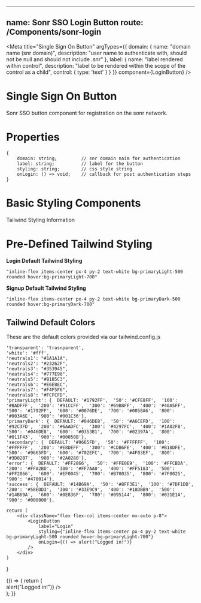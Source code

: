 
<!-- LoginButton.stories.mdx -->

---
name: Sonr SSO Login Button
route: /Components/sonr-login
---

<Meta 
    title="Single Sign On Button" 
    argTypes={{
        domain: {
            name: "domain name (snr domain)",
            description: "user name to authenticate with, should not be null and should not include .snr"
        },
        label: {
            name: "label rendered within control",
            description: "label to be rendered within the scope of the control as a child",
            control: {
                type: 'text'
            }
        }
    }} 
    component={LoginButton}
/>


# Single Sign On Button
Sonr SSO button component for registration on the sonr network.

# Properties
```
{
    domain: string;         // snr domain naim for authentication
    label: string;          // label for the button
    styling: string;        // css style string
    onLogin: () => void;    // callback for post authentication steps
}
```

# Basic Styling Components

Tailwind Styling Information

# Pre-Defined Tailwind Styling

**Login Default Tailwind Styling**
```
"inline-flex items-center px-4 py-2 text-white bg-primaryLight-500 rounded hover:bg-primaryLight-700"
```
**Signup Default Tailwind Styling**
```
"inline-flex items-center px-4 py-2 text-white bg-primaryDark-500 rounded hover:bg-primaryDark-700"
```

## Tailwind Default Colors

These are the default colors provided via our tailwind.config.js 

```
'transparent': 'trasnparent',
'white': '#fff',
'neutrals1': "#1A1A1A",
'neutrals2': "#23262F",
'neutrals3': "#353945",
'neatrals4': "#777E90",
'neutrals5': "#B1B5C3",
'neutrals6': "#E6E8EC",
'neutrals7': "#F4F5F6",
'neutrals8': "#FCFCFD",
'primaryLight': {  DEFAULT: '#1792FF',  '50': '#CFE8FF',  '100': '#BADFFF',  '200': '#91CCFF',  '300': '#69B8FF',  '400': '#40A5FF',  '500': '#1792FF',  '600': '#0076DE',  '700': '#0058A6',  '800': '#003A6E',  '900': '#001C36'},
'primaryDark': {  DEFAULT: '#046DE8',  '50': '#A6CEFD',  '100': '#92C3FD',  '200': '#6AADFC',  '300': '#4297FC',  '400': '#1A82FB',  '500': '#046DE8',  '600': '#0353B1',  '700': '#02397A',  '800': '#011F43',  '900': '#00050B'},
'secondary': {  DEFAULT: '#9665FD',  '50': '#FFFFFF',  '100': '#FFFFFF',  '200': '#E8DEFF',  '300': '#CDB6FE',  '400': '#B18DFE',  '500': '#9665FD',  '600': '#702EFC',  '700': '#4F03EF',  '800': '#3D02B7',  '900': '#2A0280'},
'error': {  DEFAULT: '#FF2866',  '50': '#FFE0E9',  '100': '#FFCBDA',  '200': '#FFA2BD',  '300': '#FF7AA0',  '400': '#FF5183',  '500': '#FF2866',  '600': '#EF0045',  '700': '#B70035',  '800': '#7F0025',  '900': '#470014'},
'success': {  DEFAULT: '#14B69A',  '50': '#8FF3E1',  '100': '#7DF1DD',  '200': '#58EDD3',  '300': '#33E9C9',  '400': '#18DBB9',  '500': '#14B69A',  '600': '#0E836F',  '700': '#095144',  '800': '#031E1A',  '900': '#000000'},
```

    return (
        <div className="flex flex-col items-center mx-auto p-8">
            <LoginButton       
                label="Login"
                styling={"inline-flex items-center px-4 py-2 text-white bg-primaryLight-500 rounded hover:bg-primaryLight-700"} 
                onLogin={() => alert("Logged in!")}
            />
        </div>
    )
}

<Canvas>
    <Story name="Light">
        {() => {
            return (
            <div className="flex flex-col items-center mx-auto p-8">
                <LoginButton  
                    label="Login"
                    styling={"inline-flex items-center px-4 py-2 text-white bg-primaryLight-500 rounded hover:bg-primaryLight-700"} 
                    onLogin={() => alert("Logged in!")}
                />
            </div>
        );
        }}
    </Story>
</Canvas>
